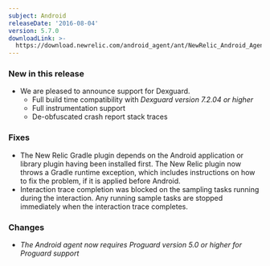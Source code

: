 ```yaml
---
subject: Android
releaseDate: '2016-08-04'
version: 5.7.0
downloadLink: >-
  https://download.newrelic.com/android_agent/ant/NewRelic_Android_Agent_5.7.0.zip
---
```


### New in this release

* We are pleased to announce support for Dexguard.
  * Full build time compatibility with _Dexguard version 7.2.04 or higher_
  * Full instrumentation support
  * De-obfuscated crash report stack traces

### Fixes

* The New Relic Gradle plugin depends on the Android application or library plugin having been installed first. The New Relic plugin now throws a Gradle runtime exception, which includes instructions on how to fix the problem, if it is applied before Android.
* Interaction trace completion was blocked on the sampling tasks running during the interaction. Any running sample tasks are stopped immediately when the interaction trace completes.

### Changes

* _The Android agent now requires_ _Proguard version 5.0 or higher for Proguard support_
